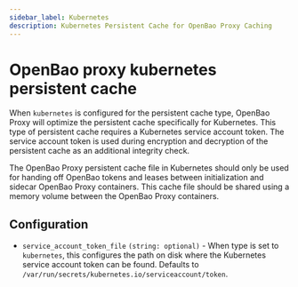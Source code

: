 ```yaml
---
sidebar_label: Kubernetes
description: Kubernetes Persistent Cache for OpenBao Proxy Caching
---
```


# OpenBao proxy kubernetes persistent cache

When `kubernetes` is configured for the persistent cache type, OpenBao Proxy will optimize the
persistent cache specifically for Kubernetes. This type of persistent cache requires a Kubernetes
service account token. The service account token is used during encryption and decryption of the
persistent cache as an additional integrity check.

The OpenBao Proxy persistent cache file in Kubernetes should only be used for handing off OpenBao tokens
and leases between initialization and sidecar OpenBao Proxy containers. This cache file should be shared
using a memory volume between the OpenBao Proxy containers.

## Configuration

- `service_account_token_file` `(string: optional)` - When type is set to `kubernetes`,
  this configures the path on disk where the Kubernetes service account token can be found.
  Defaults to `/var/run/secrets/kubernetes.io/serviceaccount/token`.
